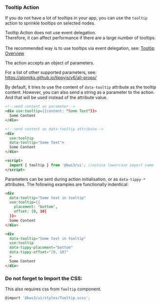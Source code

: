 
<Version />

<Meta
  title="Helpers/Tooltips/3. Tooltip Action"
/>

### Tooltip Action
If you do not have a lot of tooltips in your app, you can use the `tooltip` action to sprinkle tooltips on selected nodes.

<div className="notification is-warning">
Tooltip Action does not use event delegation. <br/>Therefore, it can affect performance if there are a large number of tooltips.<br/><br/>
The recommended way is to use tooltips via event delegation, see: <a href="/docs/helpers-tooltips-1-overview--page">Tooltip Overview</a>
</div>



<div className="columns">
  <div className="column">

The action accepts an object of parameters.

For a list of other supported parameters, see:  https://atomiks.github.io/tippyjs/v6/all-props/

By default, it tries to use the content of `data-tooltip` attribute as the tooltip content.
However, you can also send a string as a parameter to the action.
And that will be used instead of the attribute value.

  </div>
  <div className="column">

```html
<!--send content as parameter-->
<div use:tooltip={{content: "Some Text"}}>
  Some Content
</div>

<!--send content as data-tooltip attribute-->
<div
  use:tooltip
  data-tooltip="Some Text">
  Some Content
</div>

<script>
  import { tooltip } from '@kws3/ui'; //notice lowercase import name
</script>
```

  </div>
</div>

Parameters can be sent during action initialisation, or as `data-tippy-*` attributes.
The following examples are functionally indentical:

<div className="columns">
  <div className="column">

```html
<div
  data-tooltip="Some text in tooltip"
  use:tooltip={{
    placement: 'bottom',
    offset: [0, 10]
  }}>
  Some Content
</div>
```

  </div>
  <div className="column">

```html
<div
  data-tooltip="Some text in tooltip"
  use:tooltip
  data-tippy-placement="bottom"
  data-tippy-offset="[0, 10]"
  >
  Some Content
</div>
```

  </div>
</div>

### Do not forget to Import the CSS:
This also requires css from `Tooltip` component.

```js
@import '@kws3/ui/styles/Tooltip.scss';
```
